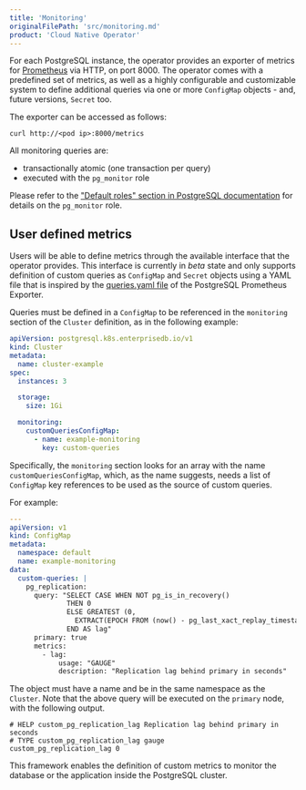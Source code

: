 ```yaml
---
title: 'Monitoring'
originalFilePath: 'src/monitoring.md'
product: 'Cloud Native Operator'
---
```


For each PostgreSQL instance, the operator provides an exporter of metrics for
[Prometheus](https://prometheus.io/) via HTTP, on port 8000.
The operator comes with a predefined set of metrics, as well as a highly
configurable and customizable system to define additional queries via one or
more `ConfigMap` objects - and, future versions, `Secret` too.

The exporter can be accessed as follows:

```shell
curl http://<pod ip>:8000/metrics
```

All monitoring queries are:

- transactionally atomic (one transaction per query)
- executed with the `pg_monitor` role

Please refer to the
["Default roles" section in PostgreSQL documentation](https://www.postgresql.org/docs/current/default-roles.html)
for details on the `pg_monitor` role.

## User defined metrics

Users will be able to define metrics through the available interface
that the operator provides. This interface is currently in *beta* state and
only supports definition of custom queries as `ConfigMap` and `Secret` objects
using a YAML file that is inspired by the [queries.yaml file](https://github.com/prometheus-community/postgres_exporter/blob/main/queries.yaml)
of the PostgreSQL Prometheus Exporter.

Queries must be defined in a `ConfigMap` to be referenced in the `monitoring`
section of the `Cluster` definition, as in the following example:

```yaml
apiVersion: postgresql.k8s.enterprisedb.io/v1
kind: Cluster
metadata:
  name: cluster-example
spec:
  instances: 3

  storage:
    size: 1Gi

  monitoring:
    customQueriesConfigMap:
      - name: example-monitoring
        key: custom-queries
```

Specifically, the `monitoring` section looks for an array with the name
`customQueriesConfigMap`, which, as the name suggests, needs a list of
`ConfigMap` key references to be used as the source of custom queries.

For example:

```yaml
---
apiVersion: v1
kind: ConfigMap
metadata:
  namespace: default
  name: example-monitoring
data:
  custom-queries: |
    pg_replication:
      query: "SELECT CASE WHEN NOT pg_is_in_recovery()
              THEN 0
              ELSE GREATEST (0,
                EXTRACT(EPOCH FROM (now() - pg_last_xact_replay_timestamp())))
              END AS lag"
      primary: true
      metrics:
        - lag:
            usage: "GAUGE"
            description: "Replication lag behind primary in seconds"
```

The object must have a name and be in the same namespace as the `Cluster`.
Note that the above query will be executed on the `primary` node, with the
following output.

```text
# HELP custom_pg_replication_lag Replication lag behind primary in seconds
# TYPE custom_pg_replication_lag gauge
custom_pg_replication_lag 0
```

This framework enables the definition of custom metrics to monitor the database
or the application inside the PostgreSQL cluster.
